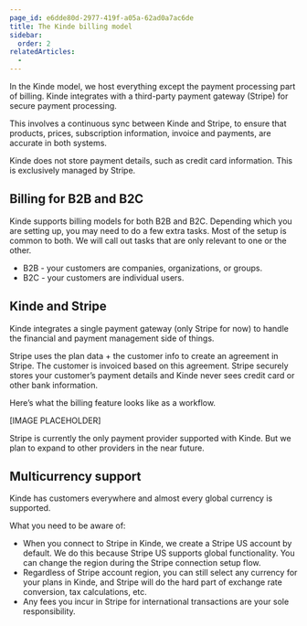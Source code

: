 ```yaml
---
page_id: e6dde80d-2977-419f-a05a-62ad0a7ac6de
title: The Kinde billing model
sidebar:
  order: 2
relatedArticles:
  - 
---
```


In the Kinde model, we host everything except the payment processing part of billing. Kinde integrates with a third-party payment gateway (Stripe) for secure payment processing. 

This involves a continuous sync between Kinde and Stripe, to ensure that products, prices, subscription information, invoice and payments, are accurate in both systems. 

Kinde does not store payment details, such as credit card information. This is exclusively managed by Stripe.

## Billing for B2B and B2C

Kinde supports billing models for both B2B and B2C. Depending which you are setting up, you may need to do a few extra tasks. Most of the setup is common to both. We will call out tasks that are only relevant to one or the other.

- B2B - your customers are companies, organizations, or groups.
- B2C - your customers are individual users.

## Kinde and Stripe

Kinde integrates a single payment gateway (only Stripe for now) to handle the financial and payment management side of things.

Stripe uses the plan data + the customer info to create an agreement in Stripe. The customer is invoiced based on this agreement. Stripe securely stores your customer’s payment details and Kinde never sees credit card or other bank information.

Here’s what the billing feature looks like as a workflow.

[IMAGE PLACEHOLDER]

Stripe is currently the only payment provider supported with Kinde. But we plan to expand to other providers in the near future.

## Multicurrency support

Kinde has customers everywhere and almost every global currency is supported. 

What you need to be aware of:

- When you connect to Stripe in Kinde, we create a Stripe US account by default. We do this because Stripe US supports global functionality. You can change the region during the Stripe connection setup flow.
- Regardless of Stripe account region, you can still select any currency for your plans in Kinde, and Stripe will do the hard part of exchange rate conversion, tax calculations, etc.
- Any fees you incur in Stripe for international transactions are your sole responsibility.
